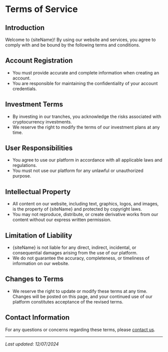 

# Terms of Service

## Introduction

Welcome to {siteName}! By using our website and services, you agree to comply with and be bound by the following terms and conditions.

## Account Registration

- You must provide accurate and complete information when creating an account.
- You are responsible for maintaining the confidentiality of your account credentials.

## Investment Terms

- By investing in our tranches, you acknowledge the risks associated with cryptocurrency investments.
- We reserve the right to modify the terms of our investment plans at any time.

## User Responsibilities

- You agree to use our platform in accordance with all applicable laws and regulations.
- You must not use our platform for any unlawful or unauthorized purpose.

## Intellectual Property

- All content on our website, including text, graphics, logos, and images, is the property of {siteName} and protected by copyright laws.
- You may not reproduce, distribute, or create derivative works from our content without our express written permission.

## Limitation of Liability

- {siteName} is not liable for any direct, indirect, incidental, or consequential damages arising from the use of our platform.
- We do not guarantee the accuracy, completeness, or timeliness of information on our website.

## Changes to Terms

- We reserve the right to update or modify these terms at any time. Changes will be posted on this page, and your continued use of our platform constitutes acceptance of the revised terms.

## Contact Information

For any questions or concerns regarding these terms, please [contact us](mailto:support@siteName.com).

---

_Last updated: 12/07/2024_
